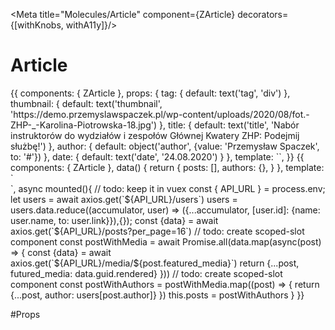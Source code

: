
<Meta title="Molecules/Article" component={ZArticle} decorators={[withKnobs, withA11y]}/>

# Article

<Preview>
  <Story name="Common">
    {{
        components: { ZArticle },
        props: {
          tag: {
            default: text('tag', 'div')
          },
          thumbnail: {
            default: text('thumbnail', 'https://demo.przemyslawspaczek.pl/wp-content/uploads/2020/08/fot.-ZHP-_-Karolina-Piotrowska-18.jpg')
          },
          title: {
            default: text('title', 'Nabór instruktorów do wydziałów i zespołów Głównej Kwatery ZHP: Podejmij służbę!')
          },
          author: {
            default: object('author', {value: 'Przemysław Spaczek', to: '#'})
          },
          date: {
            default: text('date', '24.08.2020')
          }
        },
        template: `<ZArticle
          :thumbnail="thumbnail"
          :title="title"
          to="https://zhp.pl"
          :author="author"
          :date="date"
          style="width: 250px"
        />`,
    }}
  </Story>
</Preview>

<Preview>
  <Story name="Grid">
    {{
        components: { ZArticle },
        data() {
          return {
            posts: [],
            authors: {},
          }
        },
        template: `<div style="display: grid; grid-template-columns: repeat(4, 1fr); column-gap: 20px; row-gap: 20px; max-width: 1071px; margin: 0 auto">
          <ZArticle
            v-for="(post, index) in posts"
            :key="post.id"
            :thumbnail="post.futured_media"
            :title="post.title.rendered"
            :to="post.link"
            :author="post.author"
            :sticky="post.sticky"
            :date="post.date"
            :class="{'z-article--highlighted': post.sticky, 'z-article--primary': index === 0}"
          />
        </div>`,
      async mounted(){
        // todo: keep it in vuex
        const { API_URL } = process.env;
        let users = await axios.get(`${API_URL}/users`)
        users = users.data.reduce((accumulator, user) => ({...accumulator, [user.id]: {name: user.name, to: user.link}}),{});
        const {data} =  await axios.get(`${API_URL}/posts?per_page=16`)
        // todo: create scoped-slot component
        const postWithMedia = await Promise.all(data.map(async(post) => {
          const {data} = await axios.get(`${API_URL}/media/${post.featured_media}`)
          return {...post, futured_media: data.guid.rendered}
        }))
        // todo: create scoped-slot component
        const postWithAuthors = postWithMedia.map((post) => {
          return {...post, author: users[post.author]}
        })
        this.posts = postWithAuthors
      }
    }}
  </Story>
</Preview>

#Props

<Props of={ZArticle} />
